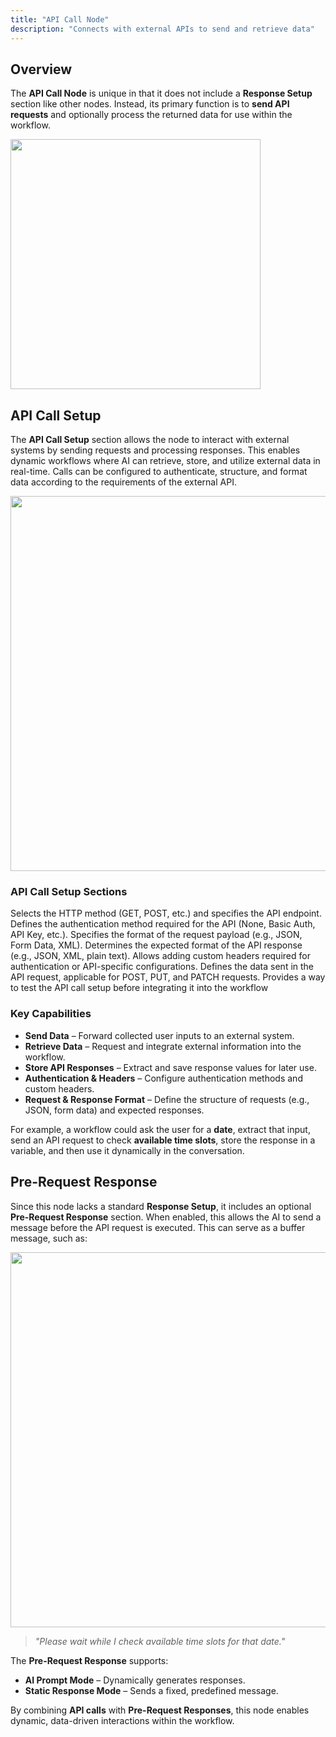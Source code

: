 ```yaml
---
title: "API Call Node"
description: "Connects with external APIs to send and retrieve data"
---
```


## Overview

The **API Call Node** is unique in that it does not include a **Response Setup** section like other nodes. Instead, its primary function is to **send API requests** and optionally process the returned data for use within the workflow.

<img
  width="400"
  src="/images/api-call-node.png"
/>

## API Call Setup

The **API Call Setup** section allows the node to interact with external systems by sending requests and processing responses. This enables dynamic workflows where AI can retrieve, store, and utilize external data in real-time. Calls can be configured to authenticate, structure, and format data according to the requirements of the external API.

<img
  width="600"
  src="/images/api-call-setup.png"
/>

### API Call Setup Sections

<Steps>
  <Step title="Request Method & URL ">
    Selects the HTTP method (GET, POST, etc.) and specifies the API endpoint.
  </Step>
  <Step title="Authentication">
    Defines the authentication method required for the API (None, Basic Auth, API Key, etc.).
  </Step>
  <Step title="Content Type">
    Specifies the format of the request payload (e.g., JSON, Form Data, XML).
  </Step>
  <Step title="Response Type">
    Determines the expected format of the API response (e.g., JSON, XML, plain text).
  </Step>
  <Step title="Headers ">
    Allows adding custom headers required for authentication or API-specific configurations.
  </Step>
  <Step title="Request Body">
    Defines the data sent in the API request, applicable for POST, PUT, and PATCH requests.
  </Step>
  <Step title="Test Request">
    Provides a way to test the API call setup before integrating it into the workflow
  </Step>
</Steps>

### Key Capabilities

- **Send Data** – Forward collected user inputs to an external system.
- **Retrieve Data** – Request and integrate external information into the workflow.
- **Store API Responses** – Extract and save response values for later use.
- **Authentication & Headers** – Configure authentication methods and custom headers.
- **Request & Response Format** – Define the structure of requests (e.g., JSON, form data) and expected responses.

For example, a workflow could ask the user for a **date**, extract that input, send an API request to check **available time slots**, store the response in a variable, and then use it dynamically in the conversation.

## Pre-Request Response

Since this node lacks a standard **Response Setup**, it includes an optional **Pre-Request Response** section. When enabled, this allows the AI to send a message before the API request is executed. This can serve as a buffer message, such as:

<img
  width="600"
  src="/images/pre-request-response.png"
/>

> _"Please wait while I check available time slots for that date."_

The **Pre-Request Response** supports:

- **AI Prompt Mode** – Dynamically generates responses.
- **Static Response Mode** – Sends a fixed, predefined message.

By combining **API calls** with **Pre-Request Responses**, this node enables dynamic, data-driven interactions within the workflow.